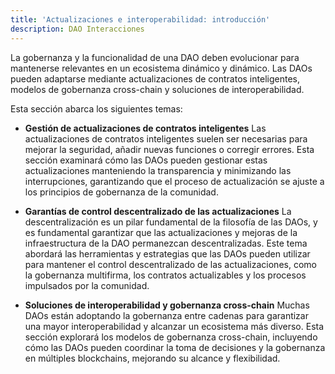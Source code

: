 ```yaml
---
title: 'Actualizaciones e interoperabilidad: introducción'
description: DAO Interacciones
---
```


La gobernanza y la funcionalidad de una DAO deben evolucionar para mantenerse relevantes en un ecosistema dinámico y dinámico. Las DAOs pueden adaptarse mediante actualizaciones de contratos inteligentes, modelos de gobernanza cross-chain y soluciones de interoperabilidad.

Esta sección abarca los siguientes temas:

- **Gestión de actualizaciones de contratos inteligentes**
    Las actualizaciones de contratos inteligentes suelen ser necesarias para mejorar la seguridad, añadir nuevas funciones o corregir errores. Esta sección examinará cómo las DAOs pueden gestionar estas actualizaciones manteniendo la transparencia y minimizando las interrupciones, garantizando que el proceso de actualización se ajuste a los principios de gobernanza de la comunidad.

- **Garantías de control descentralizado de las actualizaciones**
    La descentralización es un pilar fundamental de la filosofía de las DAOs, y es fundamental garantizar que las actualizaciones y mejoras de la infraestructura de la DAO permanezcan descentralizadas. Este tema abordará las herramientas y estrategias que las DAOs pueden utilizar para mantener el control descentralizado de las actualizaciones, como la gobernanza multifirma, los contratos actualizables y los procesos impulsados ​​por la comunidad.

- **Soluciones de interoperabilidad y gobernanza cross-chain**
    Muchas DAOs están adoptando la gobernanza entre cadenas para garantizar una mayor interoperabilidad y alcanzar un ecosistema más diverso. Esta sección explorará los modelos de gobernanza cross-chain, incluyendo cómo las DAOs pueden coordinar la toma de decisiones y la gobernanza en múltiples blockchains, mejorando su alcance y flexibilidad.